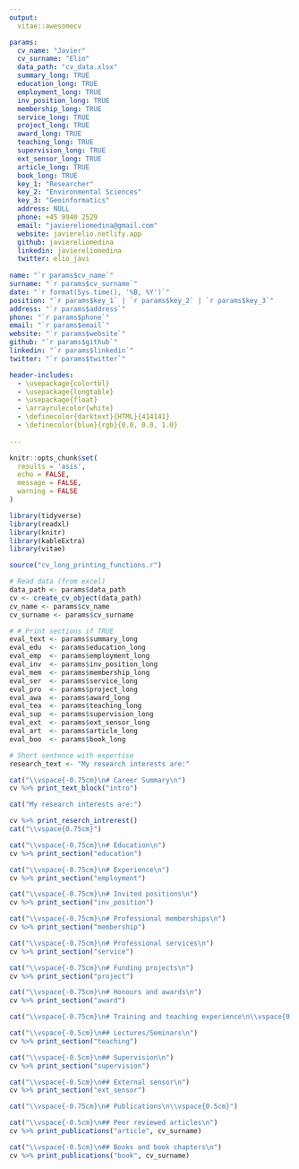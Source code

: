 ```yaml
---
output: 
  vitae::awesomecv

params:
  cv_name: "Javier" 
  cv_surname: "Elio"
  data_path: "cv_data.xlsx"
  summary_long: TRUE
  education_long: TRUE
  employment_long: TRUE
  inv_position_long: TRUE
  membership_long: TRUE
  service_long: TRUE
  project_long: TRUE
  award_long: TRUE
  teaching_long: TRUE
  supervision_long: TRUE
  ext_sensor_long: TRUE
  article_long: TRUE
  book_long: TRUE
  key_1: "Researcher"
  key_2: "Environmental Sciences"
  key_3: "Geoinformatics"
  address: NULL
  phone: +45 9940 2529
  email: "javiereliomedina@gmail.com"
  website: javierelio.netlify.app
  github: javiereliomedina
  linkedin: javiereliomedina
  twitter: elio_javi
     
name: "`r params$cv_name`" 
surname: "`r params$cv_surname`"
date: "`r format(Sys.time(), '%B, %Y')`"
position: "`r params$key_1` | `r params$key_2` | `r params$key_3`"
address: "`r params$address`"
phone: "`r params$phone`"
email: "`r params$email`"
website: "`r params$website`"
github: "`r params$github`"
linkedin: "`r params$linkedin`"
twitter: "`r params$twitter`"

header-includes:
  - \usepackage{colortbl}
  - \usepackage{longtable}
  - \usepackage{float}
  - \arrayrulecolor{white}
  - \definecolor{darktext}{HTML}{414141}
  - \definecolor{blue}{rgb}{0.0, 0.0, 1.0}
  
---
```


```r

knitr::opts_chunk$set(
  results = 'asis', 
  echo = FALSE,
  message = FALSE, 
  warning = FALSE
)

library(tidyverse)
library(readxl)
library(knitr)
library(kableExtra)
library(vitae)

source("cv_long_printing_functions.r")

# Read data (from excel)
data_path <- params$data_path
cv <- create_cv_object(data_path)
cv_name <- params$cv_name
cv_surname <- params$cv_surname

# # Print sections if TRUE
eval_text <- params$summary_long
eval_edu  <- params$education_long 
eval_emp  <- params$employment_long
eval_inv  <- params$inv_position_long
eval_mem  <- params$membership_long
eval_ser  <- params$service_long
eval_pro  <- params$project_long
eval_awa  <- params$award_long
eval_tea  <- params$teaching_long
eval_sup  <- params$supervision_long
eval_ext  <- params$ext_sensor_long
eval_art  <- params$article_long
eval_boo  <- params$book_long

# Short sentence with expertise
research_text <- "My research interests are:"

```

\vspace{0.5cm}
\footnotesize 
\rightline{\textcolor{darktext}{\textit{`r pull(filter(cv$text_blocks, loc == "short_description"), text)`}}}
\normalsize
\vspace{1.5cm}

```r
cat("\\vspace{-0.75cm}\n# Career Summary\n")
cv %>% print_text_block("intro")
```

```r
cat("My research interests are:")
```

```r
cv %>% print_reserch_intrerest()
cat("\\vspace{0.75cm}")
```

```r
cat("\\vspace{-0.75cm}\n# Education\n")
cv %>% print_section("education")
```

```r
cat("\\vspace{-0.75cm}\n# Experience\n")
cv %>% print_section("employment")
```

```r
cat("\\vspace{-0.75cm}\n# Invited positions\n")
cv %>% print_section("inv_position")
```

```r
cat("\\vspace{-0.75cm}\n# Professional memberships\n")
cv %>% print_section("membership")
```

```r
cat("\\vspace{-0.75cm}\n# Professional services\n")
cv %>% print_section("service")
```

```r
cat("\\vspace{-0.75cm}\n# Funding projects\n")
cv %>% print_section("project")
```

```r
cat("\\vspace{-0.75cm}\n# Honours and awards\n")
cv %>% print_section("award")
```

```r
cat("\\vspace{-0.75cm}\n# Training and teaching experience\n\\vspace{0.5cm}")
```

```r
cat("\\vspace{-0.5cm}\n## Lectures/Seminars\n")
cv %>% print_section("teaching")
```

```r
cat("\\vspace{-0.5cm}\n## Supervision\n")
cv %>% print_section("supervision")
```

```r
cat("\\vspace{-0.5cm}\n## External sensor\n")
cv %>% print_section("ext_sensor")
```

```r
cat("\\vspace{-0.75cm}\n# Publications\n\\vspace{0.5cm}")
```

```r
cat("\\vspace{-0.5cm}\n## Peer reviewed articles\n")
cv %>% print_publications("article", cv_surname)
```

```r
cat("\\vspace{-0.5cm}\n## Books and book chapters\n")
cv %>% print_publications("book", cv_surname)
```
